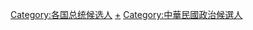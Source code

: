 [[Category:各国总统候选人|Category:各国总统候选人]]
[[Category:中華民國總統選舉|+]]
[[Category:中華民國政治候選人|Category:中華民國政治候選人]]